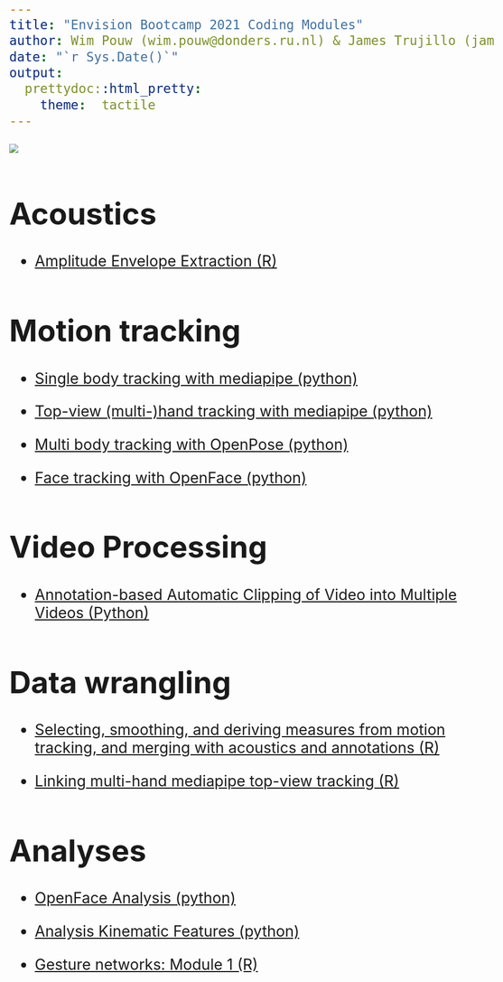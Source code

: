 ```yaml
---
title: "Envision Bootcamp 2021 Coding Modules"
author: Wim Pouw (wim.pouw@donders.ru.nl) & James Trujillo (james.trujillo@donders.ru.nl)
date: "`r Sys.Date()`"
output:
  prettydoc::html_pretty:
    theme:  tactile
---
```

<div class = "blue">

![](../../images/envision_banner.png)
<style type="text/css">
  body{
  font-size: 20pt;
}
</style>

# Acoustics

* [Amplitude Envelope Extraction (R)](https://wimpouw.github.io/EnvisionBootcamp2021/extract_AmplitudeEnvelope_Rmarkdown.html)

# Motion tracking
* [Single body tracking with mediapipe (python)](https://wimpouw.github.io/EnvisionBootcamp2021/MediaPipe_body_module.html)

* [Top-view (multi-)hand tracking with mediapipe (python)](https://wimpouw.github.io/EnvisionBootcamp2021/MediaPipe_tophand_module)

* [Multi body tracking with OpenPose (python)](https://wimpouw.github.io/EnvisionBootcamp2021/OpenPose_module.html)

* [Face tracking with OpenFace (python)](https://wimpouw.github.io/EnvisionBootcamp2021/OpenFace_module.html)

# Video Processing

* [Annotation-based Automatic Clipping of Video into Multiple Videos (Python)](https://wimpouw.github.io/EnvisionBootcamp2021/AnnotationBasedVideoClippings.html)

# Data wrangling

* [Selecting, smoothing, and deriving measures from motion tracking, and merging with acoustics and annotations (R)](https://wimpouw.github.io/EnvisionBootcamp2021/MergingAcousticsMT.html)

* [Linking multi-hand mediapipe top-view tracking (R)](https://wimpouw.github.io/EnvisionBootcamp2021/MediaPipe_linking_module.html)

# Analyses
* [OpenFace Analysis (python)](https://wimpouw.github.io/EnvisionBootcamp2021/OpenFace_analysis.html)

* [Analysis Kinematic Features (python)](https://wimpouw.github.io/EnvisionBootcamp2021/Analysis_kinematic_features_module.html)

* [Gesture networks: Module 1 (R)](https://wimpouw.github.io/EnvisionBootcamp2021/gesturenetworks_module1.html)
